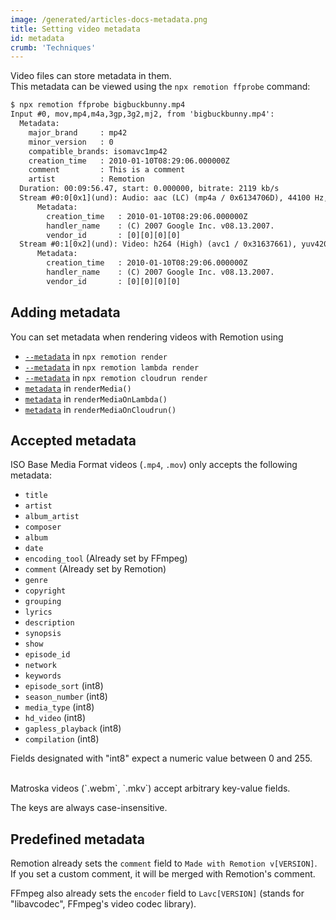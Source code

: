 ```yaml
---
image: /generated/articles-docs-metadata.png
title: Setting video metadata
id: metadata
crumb: 'Techniques'
---
```


Video files can store metadata in them.  
This metadata can be viewed using the `npx remotion ffprobe` command:

```txt title="Getting metadata" {6-8}
$ npx remotion ffprobe bigbuckbunny.mp4
Input #0, mov,mp4,m4a,3gp,3g2,mj2, from 'bigbuckbunny.mp4':
  Metadata:
    major_brand     : mp42
    minor_version   : 0
    compatible_brands: isomavc1mp42
    creation_time   : 2010-01-10T08:29:06.000000Z
    comment         : This is a comment
    artist          : Remotion
  Duration: 00:09:56.47, start: 0.000000, bitrate: 2119 kb/s
  Stream #0:0[0x1](und): Audio: aac (LC) (mp4a / 0x6134706D), 44100 Hz, stereo, fltp, 125 kb/s (default)
      Metadata:
        creation_time   : 2010-01-10T08:29:06.000000Z
        handler_name    : (C) 2007 Google Inc. v08.13.2007.
        vendor_id       : [0][0][0][0]
  Stream #0:1[0x2](und): Video: h264 (High) (avc1 / 0x31637661), yuv420p(progressive), 1280x720 [SAR 1:1 DAR 16:9], 1991 kb/s, 24 fps, 24 tbr, 24k tbn (default)
      Metadata:
        creation_time   : 2010-01-10T08:29:06.000000Z
        handler_name    : (C) 2007 Google Inc. v08.13.2007.
        vendor_id       : [0][0][0][0]
```

## Adding metadata<AvailableFrom v="4.0.216" />

You can set metadata when rendering videos with Remotion using

- [`--metadata`](/docs/cli/render#--metadata) in `npx remotion render`
- [`--metadata`](/docs/lambda/cli/render#--metadata) in `npx remotion lambda render`
- [`--metadata`](/docs/cloudrun/render#--metadata) in `npx remotion cloudrun render`
- [`metadata`](/docs/renderer/render-media#metadata) in `renderMedia()`
- [`metadata`](/docs/lambda/rendermediaonlambda) in `renderMediaOnLambda()`
- [`metadata`](/docs/cloudrun/rendermediaoncloudrun) in `renderMediaOnCloudrun()`

## Accepted metadata

ISO Base Media Format videos (`.mp4`, `.mov`) only accepts the following metadata:

- `title`
- `artist`
- `album_artist`
- `composer`
- `album`
- `date`
- `encoding_tool` (Already set by FFmpeg)
- `comment` (Already set by Remotion)
- `genre`
- `copyright`
- `grouping`
- `lyrics`
- `description`
- `synopsis`
- `show`
- `episode_id`
- `network`
- `keywords`
- `episode_sort` (int8)
- `season_number` (int8)
- `media_type` (int8)
- `hd_video` (int8)
- `gapless_playback` (int8)
- `compilation` (int8)

Fields designated with "int8" expect a numeric value between 0 and 255.

<br />
Matroska videos (`.webm`, `.mkv`) accept arbitrary key-value fields.

The keys are always case-insensitive.

## Predefined metadata

Remotion already sets the `comment` field to `Made with Remotion v[VERSION]`.  
If you set a custom comment, it will be merged with Remotion's comment.

FFmpeg also already sets the `encoder` field to `Lavc[VERSION]` (stands for "libavcodec", FFmpeg's video codec library).
